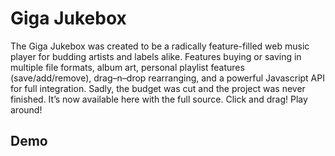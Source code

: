 # Giga Jukebox

The Giga Jukebox was created to be a radically feature-filled web music player for budding artists and labels alike. Features buying or saving in multiple file formats, album art, personal playlist features (save/add/remove), drag–n–drop rearranging, and a powerful Javascript API for full integration. Sadly, the budget was cut and the project was never finished. It’s now available here with the full source.
Click and drag! Play around!

## Demo

<Flash name="giga_jukebox" />
